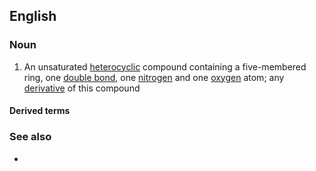 ==English==

===Noun===
{{wikipedia}}
{{en-noun}}

# {{lb|en|organic compound}} An unsaturated [[heterocyclic]] compound containing a five-membered ring, one [[double bond]], one [[nitrogen]] and one [[oxygen]] atom; any [[derivative]] of this compound

====Derived terms====
{{der2|en
|isoxazoline
|desoxazoline
|bisoxazoline
|polyoxazoline
|isooxazoline
|sulfanyloxazoline}}

===See also===
* {{l|en|thiazoline}}